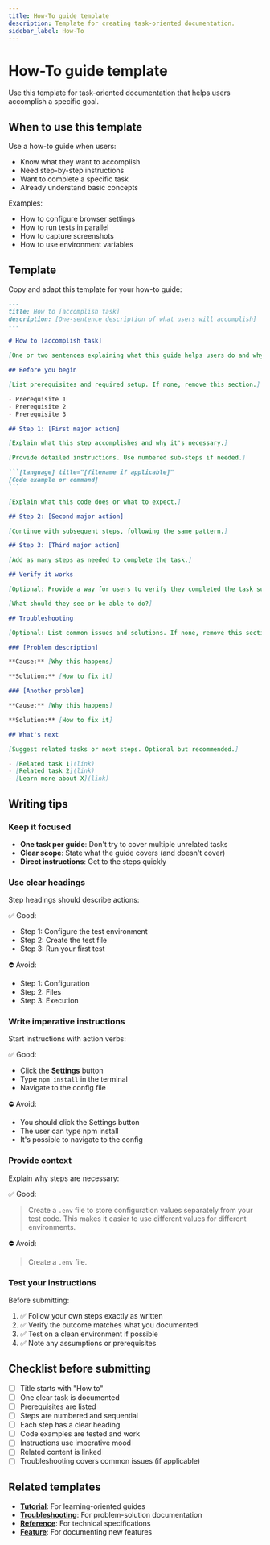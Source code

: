```yaml
---
title: How-To guide template
description: Template for creating task-oriented documentation.
sidebar_label: How-To
---
```


# How-To guide template

Use this template for task-oriented documentation that helps users accomplish a specific goal.

## When to use this template

Use a how-to guide when users:

- Know what they want to accomplish
- Need step-by-step instructions
- Want to complete a specific task
- Already understand basic concepts

Examples:

- How to configure browser settings
- How to run tests in parallel
- How to capture screenshots
- How to use environment variables

## Template

Copy and adapt this template for your how-to guide:

````markdown
---
title: How to [accomplish task]
description: [One-sentence description of what users will accomplish]
---

# How to [accomplish task]

[One or two sentences explaining what this guide helps users do and why they might want to do it.]

## Before you begin

[List prerequisites and required setup. If none, remove this section.]

- Prerequisite 1
- Prerequisite 2
- Prerequisite 3

## Step 1: [First major action]

[Explain what this step accomplishes and why it's necessary.]

[Provide detailed instructions. Use numbered sub-steps if needed.]

```[language] title="[filename if applicable]"
[Code example or command]
```

[Explain what this code does or what to expect.]

## Step 2: [Second major action]

[Continue with subsequent steps, following the same pattern.]

## Step 3: [Third major action]

[Add as many steps as needed to complete the task.]

## Verify it works

[Optional: Provide a way for users to verify they completed the task successfully.]

[What should they see or be able to do?]

## Troubleshooting

[Optional: List common issues and solutions. If none, remove this section.]

### [Problem description]

**Cause:** [Why this happens]

**Solution:** [How to fix it]

### [Another problem]

**Cause:** [Why this happens]

**Solution:** [How to fix it]

## What's next

[Suggest related tasks or next steps. Optional but recommended.]

- [Related task 1](link)
- [Related task 2](link)
- [Learn more about X](link)
````

## Writing tips

### Keep it focused

- **One task per guide**: Don't try to cover multiple unrelated tasks
- **Clear scope**: State what the guide covers (and doesn't cover)
- **Direct instructions**: Get to the steps quickly

### Use clear headings

Step headings should describe actions:

✅ Good:

- Step 1: Configure the test environment
- Step 2: Create the test file
- Step 3: Run your first test

⛔ Avoid:

- Step 1: Configuration
- Step 2: Files
- Step 3: Execution

### Write imperative instructions

Start instructions with action verbs:

✅ Good:

- Click the **Settings** button
- Type `npm install` in the terminal
- Navigate to the config file

⛔ Avoid:

- You should click the Settings button
- The user can type npm install
- It's possible to navigate to the config

### Provide context

Explain why steps are necessary:

✅ Good:

> Create a `.env` file to store configuration values separately from your test code. This makes it easier to use different values for different environments.

⛔ Avoid:

> Create a `.env` file.

### Test your instructions

Before submitting:

1. ✅ Follow your own steps exactly as written
2. ✅ Verify the outcome matches what you documented
3. ✅ Test on a clean environment if possible
4. ✅ Note any assumptions or prerequisites

## Checklist before submitting

- [ ] Title starts with "How to"
- [ ] One clear task is documented
- [ ] Prerequisites are listed
- [ ] Steps are numbered and sequential
- [ ] Each step has a clear heading
- [ ] Code examples are tested and work
- [ ] Instructions use imperative mood
- [ ] Related content is linked
- [ ] Troubleshooting covers common issues (if applicable)

## Related templates

- **[Tutorial](tutorial)**: For learning-oriented guides
- **[Troubleshooting](troubleshooting)**: For problem-solution documentation
- **[Reference](reference)**: For technical specifications
- **[Feature](feature)**: For documenting new features

